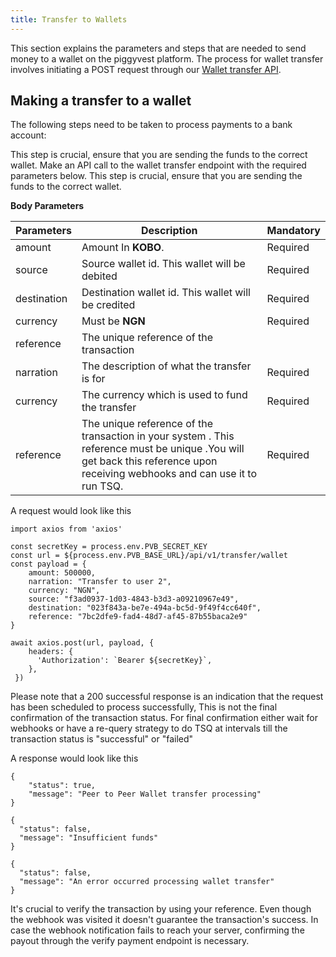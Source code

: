 ```yaml
---
title: Transfer to Wallets
---
```


This section explains the parameters and steps that are needed to send money to a wallet on the piggyvest platform. The process for wallet transfer involves initiating a POST request through our [Wallet transfer API](/api-reference/transfers/wallet-to-wallet-transfer).

## Making a transfer to a wallet

The following steps need to be taken to process payments to a bank account:

<Steps>

<Step title="Verify the wallet number">
This step is crucial, ensure that you are sending the funds to the correct wallet.
</Step>

<Step title="Request transfer">
Make an API call to the wallet transfer endpoint with the required parameters below.
</Step>

<Step title="Verify the wallet number">
This step is crucial, ensure that you are sending the funds to the correct wallet.

**Body Parameters**

| Parameters  | Description                                                                                                                                                                 | Mandatory |
| ----------- | --------------------------------------------------------------------------------------------------------------------------------------------------------------------------- | --------- |
| amount      | Amount In **KOBO**.                                                                                                                                                         | Required  |
| source      | Source wallet id. This wallet will be debited                                                                                                                               | Required  |
| destination | Destination wallet id. This wallet will be credited                                                                                                                         | Required  |
| currency    | Must be **NGN**                                                                                                                                                             | Required  |
| reference   | The unique reference of the transaction                                                                                                                                     |           |
| narration   | The description of what the transfer is for                                                                                                                                 | Required  |
| currency    | The currency which is used to fund the transfer                                                                                                                             | Required  |
| reference   | The unique reference of the transaction in your system . This reference must be unique .You will get back this reference upon receiving webhooks and can use it to run TSQ. | Required  |

A request would look like this

```tsx request
import axios from 'axios'

const secretKey = process.env.PVB_SECRET_KEY
const url = ${process.env.PVB_BASE_URL}/api/v1/transfer/wallet
const payload = {
    amount: 500000,
    narration: "Transfer to user 2",
    currency: "NGN",
    source: "f3ad0937-1d03-4843-b3d3-a09210967e49",
    destination: "023f843a-be7e-494a-bc5d-9f49f4cc640f",
    reference: "7bc2dfe9-fad4-48d7-af45-87b55baca2e9"
}

await axios.post(url, payload, {
    headers: {
      'Authorization': `Bearer ${secretKey}`,
    },
 })
```


<Note>
  Please note that a 200 successful response is an indication that the request
  has been scheduled to process successfully, This is not the final confirmation
  of the transaction status. For final confirmation either wait for webhooks or
  have a re-query strategy to do TSQ at intervals till the transaction status is
  "successful" or "failed"
</Note>

A response would look like this

```tsx Processing
{
    "status": true,
    "message": "Peer to Peer Wallet transfer processing"
}
```

<CodeGroup>

```tsx Insufficient Funds Error
{
  "status": false,
  "message": "Insufficient funds"
}
```

```tsx Error during processing
{
  "status": false,
  "message": "An error occurred processing wallet transfer"
}
```

</CodeGroup>

</Step>

<Step title="Verify payment">
It's crucial to verify the transaction by using your reference.
 Even though the webhook was visited it doesn't guarantee the transaction's success.
 In case the webhook notification fails to reach your server, confirming the payout through the verify payment endpoint is necessary.

</Step>

</Steps>
